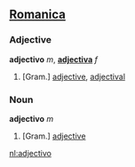 ==[[Romanica]]==
===Adjective===
'''adjectivo''' ''m'', '''[[adjectiva]]''' ''f''

#[Gram.] [[adjective]], [[adjectival]]

===Noun===
'''adjectivo''' ''m''
#[Gram.] [[adjective]]
[[nl:adjectivo]]